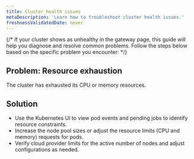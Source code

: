 ```yaml
---
title: Cluster health issues
metaDescription: 'Learn how to troubleshoot cluster health issues.'
freshnessValidatedDate: never
---
```


{/* If your cluster shows as unhealthy in the gateway page, this guide will help you diagnose and resolve common problems. Follow the steps below based on the specific problem you encounter: */}

## Problem: Resource exhaustion
The cluster has exhausted its CPU or memory resources.
## Solution
- Use the Kubernetes UI to view pod events and pending jobs to identify resource constraints.
- Increase the node pool sizes or adjust the resource limits (CPU and memory) requests for pods.
- Verify cloud provider limits for the active number of nodes and adjust configurations as needed.
